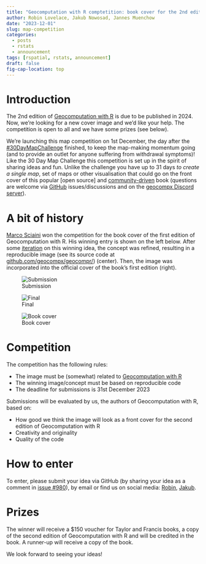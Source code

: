 ```yaml
---
title: "Geocomputation with R comptetition: book cover for the 2nd edition" 
author: Robin Lovelace, Jakub Nowosad, Jannes Muenchow
date: "2023-12-01"
slug: map-competition
categories: 
  - posts
  - rstats
  - announcement
tags: [rspatial, rstats, announcement]
draft: false
fig-cap-location: top
---
```


# Introduction

The 2nd edition of [Geocomputation with R](https://r.geocompx.org) is due to be published in 2024.
Now, we're looking for a new cover image and we'd like your help.
The competition is open to all and we have some prizes (see below).

We're launching this map competition on 1st December, the day after the [#30DayMapChallenge](https://30daymapchallenge.com/) finished, to keep the map-making momentum going (and to provide an outlet for anyone suffering from withdrawal symptoms)!
Like the 30 Day Map Challenge this competition is set up in the spirit of sharing ideas and fun.
Unlike the challenge you have up to 31 days *to create a single map*, set of maps or other visualisation that could go on the front cover of this popular [open source] and [community-driven](https://github.com/geocompx/geocompr/graphs/contributors) book (questions are welcome via [GitHub](https://github.com/geocompx/geocompr/) issues/discussions and on the [geocompx Discord server](https://discord.gg/PMztXYgNxp)).

# A bit of history

[Marco Sciaini](https://marcosci.github.io/) won the competition for the book cover of the first edition of Geocomputation with R.
His winning entry is shown on the left below.
After some [iteration](https://github.com/geocompx/geocompr/issues/284) on this winning idea, the concept was refined, resulting in a reproducible image (see its source code at [github.com/geocompx/geocompr/](https://github.com/geocompx/geocompr/blob/main/code/frontcover.R)) (center).
Then, the image was incorporated into the official cover of the book's first edition (right).

::: {.column-page-inset layout-ncol=3}
![Submission](images/paste-2.png)

![Final](images/paste-1.png)

![Book cover](images/paste-3.png)
:::

# Competition

The competition has the following rules:

- The image must be (somewhat) related to [Geocomputation with R](https://r.geocompx.org)
- The winning image/concept must be based on reproducible code
- The deadline for submissions is 31st December 2023

Submissions will be evaluated by us, the authors of Geocomputation with R, based on:

- How good we think the image  will look as a front cover for the second edition of Geocomputation with R
- Creativity and originality
- Quality of the code

# How to enter

To enter, please submit your idea via GitHub (by sharing your idea as a comment in [issue #980](https://github.com/geocompx/geocompr/issues/980)), by email or find us on social media: [Robin](https://www.robinlovelace.net/), [Jakub](https://jakubnowosad.com/).

# Prizes

The winner will receive a $150 voucher for Taylor and Francis books, a copy of the second edition of Geocomputation with R and will be credited in the book.
A runner-up will receive a copy of the book.

We look forward to seeing your ideas!